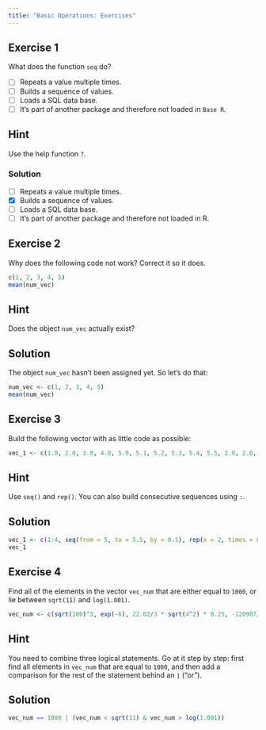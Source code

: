 ```yaml
---
title: "Basic Operations: Exercises"
---
```


## Exercise 1

What does the function `seq` do?

-   [ ] Repeats a value multiple times.
-   [ ] Builds a sequence of values.
-   [ ] Loads a SQL data base.
-   [ ] It's part of another package and therefore not loaded in `Base R`.

::: {.callout-tip collapse="true"}
## Hint

Use the help function `?`.
:::

::: {.callout-caution collapse="true"}
### Solution

-   [ ] Repeats a value multiple times.
-   [x] Builds a sequence of values.
-   [ ] Loads a SQL data base.
-   [ ] It's part of another package and therefore not loaded in R.
:::

## Exercise 2

Why does the following code not work? Correct it so it does.

```r
c(1, 2, 3, 4, 5)
mean(num_vec)
```

::: {.callout-tip collapse="true"}
## Hint

Does the object `num_vec` actually exist?
:::

::: {.callout-caution collapse="true"}
## Solution

The object `num_vec` hasn't been assigned yet. So let's do that:

```r
num_vec <- c(1, 2, 3, 4, 5)
mean(num_vec)
```
:::

## Exercise 3

Build the following vector with as little code as possible:

```r
vec_1 <- c(1.0, 2.0, 3.0, 4.0, 5.0, 5.1, 5.2, 5.3, 5.4, 5.5, 2.0, 2.0, 2.0, 2.0, 2.0, 2.0, 2.0, 2.0)
```

::: {.callout-tip collapse="true"}
## Hint

Use `seq()` and `rep()`. You can also build consecutive sequences using `:`.
:::

::: {.callout-caution collapse="true"}
## Solution

```r
vec_1 <- c(1:4, seq(from = 5, to = 5.5, by = 0.1), rep(x = 2, times = 8))
vec_1
```
:::

## Exercise 4

Find all of the elements in the vector `vec_num` that are either equal to `1000`, or lie between `sqrt(11)` and `log(1.001)`.

```r
vec_num <- c(sqrt(100)^3, exp(-6), 22.02/3 * sqrt(4^2) * 0.25, -120987/(47621 * 1.3 ^ 4 ))
```

::: {.callout-tip collapse="true"}
## Hint

You need to combine three logical statements. Go at it step by step: first find all elements in `vec_num` that are equal to `1000`, and then add a comparison for the rest of the statement behind an `|` ("or").
:::

::: {.callout-caution collapse="true"}
## Solution

```r
vec_num == 1000 | (vec_num < sqrt(11) & vec_num > log(1.001))
```
:::
